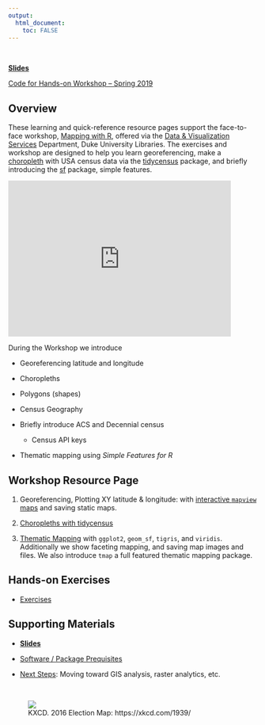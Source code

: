 ```yaml
---
output: 
  html_document:
    toc: FALSE
---
```

&nbsp;

[**Slides**](/slides/)

[Code for Hands-on Workshop -- Spring 2019](https://github.com/libjohn/map-spring2019)

## Overview

These learning and quick-reference resource pages support the face-to-face workshop, [Mapping with R](https://rfun.library.duke.edu/portfolio/mapping_workshop/), offered via the [Data & Visualization Services](https://library.duke.edu/data/) Department, Duke University Libraries. The exercises and workshop are designed to help you learn georeferencing, make a  [choropleth](https://en.wikipedia.org/wiki/Choropleth_map) with USA census data via the [tidycensus](https://walkerke.github.io/tidycensus/) package, and briefly introducing the [sf](http://r-spatial.github.io/sf/) package, simple features. 

<div class = "picture1">
<iframe width="450" height="315" src="https://www.youtube.com/embed/np38vEHSxLU" frameborder="0" allow="accelerometer; autoplay; encrypted-media; gyroscope; picture-in-picture" allowfullscreen></iframe>
</div>

During the Workshop we introduce

- Georeferencing latitude and longitude
- Choropleths
- Polygons (shapes)
- Census Geography
- Briefly introduce ACS and Decennial census

    - Census API keys 
    
- Thematic mapping using _Simple Features for R_

## Workshop Resource Page

1. Georeferencing, Plotting XY latitude & longitude: with [interactive `mapview` maps](01_georeference.html) and saving static maps.

1. [Choropleths with tidycensus](02_choropleth.html)

1. [Thematic Mapping](030_thematic_sf.html) with `ggplot2`, `geom_sf`, `tigris`, and `viridis`.  Additionally we show faceting mapping, and saving map images and files.  We also introduce `tmap` a full featured thematic mapping package.

## Hands-on Exercises

- [Exercises](exercises.html)


## Supporting Materials

- [**Slides**](slides)

- [Software / Package Prequisites](software_prereqs.html)

- [Next Steps](next.html): Moving toward GIS analysis, raster analytics, etc.


&nbsp;

<figure>![](https://imgs.xkcd.com/comics/2016_election_map.png)<figcaption>KXCD.  2016 Election Map:  https://xkcd.com/1939/</figcaption></figure><br>


